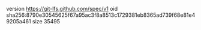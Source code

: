 version https://git-lfs.github.com/spec/v1
oid sha256:8790e30545625f67a95ac3f8a8513c1729381eb8365ad739f68e81e49205a461
size 35495
